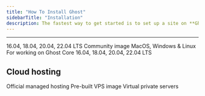 ```yaml
---
title: "How To Install Ghost"
sidebarTitle: "Installation"
description: The fastest way to get started is to set up a site on **Ghost(Pro)**. If you're running a self-hosted instance, we strongly recommend an Ubuntu server with at least 1GB of memory to run Ghost.
---
```


***

<CardGroup cols={2}>
  <Card
    title="Ubuntu"
    href="/install/ubuntu/"
    icon="/images/68d12c6e-ubuntu-logo.svg"
    alt="Ubuntu logo"
  >
    16.04, 18.04, 20.04, 22.04 LTS
  </Card>
  <Card
    title="Docker"
    href="/install/docker/"
    icon="/images/4cf2b2dd-docker-logo.svg"
    alt="Docker logo"
  >
    Community image
  </Card>
  <Card
    title="Local install"
    href="/install/local/"
    icon="/images/2bef395e-local_hufd41d0e39e6a56af2fade6d8e93ee88b_4742_432x0_resize_q100_h2_box_3.webp"
    alt="Local install logo"
  >
    MacOS, Windows & Linux
  </Card>
  <Card
    title="Install from source"
    href="/install/source/"
    icon="/images/10a9ccc0-source.svg"
    alt="Source code logo"
  >
    For working on Ghost Core
  </Card>
</CardGroup>
<CardGroup cols={2}>
  <CardCenteredContent
    title="Ubuntu"
    href="/install/ubuntu/"
    description="16.04, 18.04, 20.04, 22.04 LTS"
    src="images/68d12c6e-ubuntu-logo.svg"
    alt="Ubuntu logo"
  />
  <Card title="Ubuntu" img="/images/68d12c6e-ubuntu-logo.svg" href="/install/ubuntu/" >
    16.04, 18.04, 20.04, 22.04 LTS
  </Card>
</CardGroup>

## Cloud hosting

<CardGroup cols={3}>
  <Card
    title="Ghost(Pro)"
    href="https://ghost.org/pricing/"
    icon="/images/8e9b8c2f-pro-logo.svg"
    alt="Ghost(Pro) logo"
  >
    Official managed hosting
  </Card>
  <Card
    title="Digital Ocean"
    href="/install/digitalocean/"
    icon="/images/b5a6f6ec-digitalocean-logo.svg"
    alt="Digital Ocean logo"
  >
    Pre-built VPS image
  </Card>
  <Card
    title="Linode"
    href="/install/linode/"
    icon="/images/73849ab7-linode-logo.svg"
    alt="Linode logo"
  >
    Virtual private servers
  </Card>
</CardGroup>